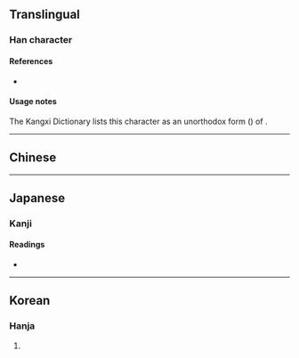 {{also|決}}
{{character info}}
==Translingual==
{{stroke order|strokes=6}}

===Han character===
{{Han char|rn=15|rad=冫|as=04|sn=6|four=|canj=IMDK|ids=⿰冫夬}}

====References====
* {{Han ref|kx=0131.290|dkj=01617|dj=0294.200|hdz=10295.120|uh=51B3|ud=20915}}

====Usage notes====
The Kangxi Dictionary lists this character as an unorthodox form ({{l|mul|俗字}}) of {{l|mul|決}}.

----

==Chinese==
{{zh-see|決}}

----

==Japanese==

===Kanji===
{{ja-kanji|grade=|rs=冫04}}

====Readings====
* {{ja-readings|goon=けち|kanon=けつ|kun=き-める, さ-く}}

----

==Korean==

===Hanja===
{{ko-hanja|hangeul=[[결]]|rv=gyeol|mr=kyŏl}}

# {{rfdef|ko|sort=冫04}}